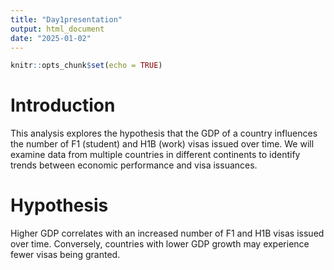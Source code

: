 ```yaml
---
title: "Day1presentation"
output: html_document
date: "2025-01-02"
---
```


```r
knitr::opts_chunk$set(echo = TRUE)
```

# Introduction
This analysis explores the hypothesis that the GDP of a country influences the number of F1 (student) and H1B (work) visas issued over time. We will examine data from multiple countries in different continents to identify trends between economic performance and visa issuances.

# Hypothesis
Higher GDP correlates with an increased number of F1 and H1B visas issued over time. Conversely, countries with lower GDP growth may experience fewer visas being granted.

